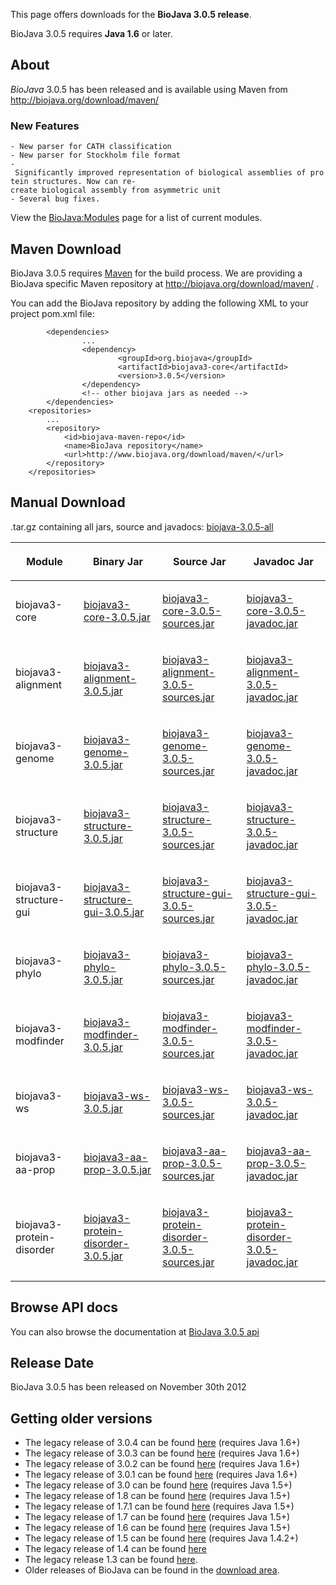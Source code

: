 This page offers downloads for the <b>BioJava 3.0.5 release</b>. 

BioJava 3.0.5 requires <b>Java 1.6</b> or later. 

== About ==
''BioJava'' 3.0.5 has been released and is available using Maven from
[http://biojava.org/download/maven/ http://biojava.org/download/maven/]

===New Features===

 - New parser for CATH classification
 - New parser for Stockholm file format
 - Significantly improved representation of biological assemblies of protein structures. Now can re-create biological assembly from asymmetric unit
 - Several bug fixes.

View the [[BioJava:Modules]] page for a list of current modules.

== Maven Download ==
BioJava 3.0.5 requires [http://maven.apache.org/ Maven] for the build process. We are providing a BioJava specific Maven repository at http://biojava.org/download/maven/ .

You can add the BioJava repository by adding the following XML to your project pom.xml file:
<pre>
        <dependencies>
                ...
                <dependency>
                        <groupId>org.biojava</groupId>
                        <artifactId>biojava3-core</artifactId>
                        <version>3.0.5</version>
                </dependency>
                <!-- other biojava jars as needed -->
        </dependencies>
	<repositories>
		...
		<repository>
			<id>biojava-maven-repo</id>
			<name>BioJava repository</name>
			<url>http://www.biojava.org/download/maven/</url>			
		</repository>
	</repositories>
</pre>

== Manual Download ==

.tar.gz containing all jars, source and javadocs: [http://biojava.org/download/bj3.0.5/biojava-3.0.5-all.tar.gz biojava-3.0.5-all]

{|
|+
! Module
! Binary Jar
! Source Jar
! Javadoc Jar
|-
| biojava3-core 
| [http://biojava.org/download/maven/org/biojava/biojava3-core/3.0.5/biojava3-core-3.0.5.jar biojava3-core-3.0.5.jar] 
| [http://biojava.org/download/maven/org/biojava/biojava3-core/3.0.5/biojava3-core-3.0.5-sources.jar biojava3-core-3.0.5-sources.jar] 
| [http://biojava.org/download/maven/org/biojava/biojava3-core/3.0.5/biojava3-core-3.0.5-javadoc.jar biojava3-core-3.0.5-javadoc.jar]
|-
| biojava3-alignment 
| [http://biojava.org/download/maven/org/biojava/biojava3-alignment/3.0.5/biojava3-alignment-3.0.5.jar biojava3-alignment-3.0.5.jar] 
| [http://biojava.org/download/maven/org/biojava/biojava3-alignment/3.0.5/biojava3-alignment-3.0.5-sources.jar biojava3-alignment-3.0.5-sources.jar] 
| [http://biojava.org/download/maven/org/biojava/biojava3-alignment/3.0.5/biojava3-alignment-3.0.5-javadoc.jar biojava3-alignment-3.0.5-javadoc.jar]
|-
| biojava3-genome 
| [http://biojava.org/download/maven/org/biojava/biojava3-genome/3.0.5/biojava3-genome-3.0.5.jar biojava3-genome-3.0.5.jar] 
| [http://biojava.org/download/maven/org/biojava/biojava3-genome/3.0.5/biojava3-genome-3.0.5-sources.jar biojava3-genome-3.0.5-sources.jar] 
| [http://biojava.org/download/maven/org/biojava/biojava3-genome/3.0.5/biojava3-genome-3.0.5-javadoc.jar biojava3-genome-3.0.5-javadoc.jar]
|-
| biojava3-structure 
| [http://biojava.org/download/maven/org/biojava/biojava3-structure/3.0.5/biojava3-structure-3.0.5.jar biojava3-structure-3.0.5.jar] 
| [http://biojava.org/download/maven/org/biojava/biojava3-structure/3.0.5/biojava3-structure-3.0.5-sources.jar biojava3-structure-3.0.5-sources.jar] 
| [http://biojava.org/download/maven/org/biojava/biojava3-structure/3.0.5/biojava3-structure-3.0.5-javadoc.jar biojava3-structure-3.0.5-javadoc.jar]
|-
| biojava3-structure-gui 
| [http://biojava.org/download/maven/org/biojava/biojava3-structure-gui/3.0.5/biojava3-structure-gui-3.0.5.jar biojava3-structure-gui-3.0.5.jar] 
| [http://biojava.org/download/maven/org/biojava/biojava3-structure-gui/3.0.5/biojava3-structure-gui-3.0.5-sources.jar biojava3-structure-gui-3.0.5-sources.jar] 
| [http://biojava.org/download/maven/org/biojava/biojava3-structure-gui/3.0.5/biojava3-structure-gui-3.0.5-javadoc.jar biojava3-structure-gui-3.0.5-javadoc.jar]
|-
| biojava3-phylo 
| [http://biojava.org/download/maven/org/biojava/biojava3-phylo/3.0.5/biojava3-phylo-3.0.5.jar biojava3-phylo-3.0.5.jar] 
| [http://biojava.org/download/maven/org/biojava/biojava3-phylo/3.0.5/biojava3-phylo-3.0.5-sources.jar biojava3-phylo-3.0.5-sources.jar] 
| [http://biojava.org/download/maven/org/biojava/biojava3-phylo/3.0.5/biojava3-phylo-3.0.5-javadoc.jar biojava3-phylo-3.0.5-javadoc.jar]
|-
| biojava3-modfinder 
| [http://biojava.org/download/maven/org/biojava/biojava3-modfinder/3.0.5/biojava3-modfinder-3.0.5.jar biojava3-modfinder-3.0.5.jar] 
| [http://biojava.org/download/maven/org/biojava/biojava3-modfinder/3.0.5/biojava3-modfinder-3.0.5-sources.jar biojava3-modfinder-3.0.5-sources.jar] 
| [http://biojava.org/download/maven/org/biojava/biojava3-modfinder/3.0.5/biojava3-modfinder-3.0.5-javadoc.jar biojava3-modfinder-3.0.5-javadoc.jar]
|-
| biojava3-ws 
| [http://biojava.org/download/maven/org/biojava/biojava3-ws/3.0.5/biojava3-ws-3.0.5.jar biojava3-ws-3.0.5.jar] 
| [http://biojava.org/download/maven/org/biojava/biojava3-ws/3.0.5/biojava3-ws-3.0.5-sources.jar biojava3-ws-3.0.5-sources.jar] 
| [http://biojava.org/download/maven/org/biojava/biojava3-ws/3.0.5/biojava3-ws-3.0.5-javadoc.jar biojava3-ws-3.0.5-javadoc.jar]
|-
| biojava3-aa-prop 
| [http://biojava.org/download/maven/org/biojava/biojava3-aa-prop/3.0.5/biojava3-aa-prop-3.0.5.jar biojava3-aa-prop-3.0.5.jar] 
| [http://biojava.org/download/maven/org/biojava/biojava3-aa-prop/3.0.5/biojava3-aa-prop3.0.5-sources.jar biojava3-aa-prop-3.0.5-sources.jar] 
| [http://biojava.org/download/maven/org/biojava/biojava3-aa-prop/3.0.5/biojava3-aa-prop-3.0.5-javadoc.jar biojava3-aa-prop-3.0.5-javadoc.jar]
|-
| biojava3-protein-disorder 
| [http://biojava.org/download/maven/org/biojava/biojava3-protein-disorder/3.0.5/biojava3-protein-disorder-3.0.5.jar biojava3-protein-disorder-3.0.5.jar] 
| [http://biojava.org/download/maven/org/biojava/biojava3-protein-disorder/3.0.5/biojava3-protein-disorder-3.0.5-sources.jar biojava3-protein-disorder-3.0.5-sources.jar] 
| [http://biojava.org/download/maven/org/biojava/biojava3-protein-disorder/3.0.5/biojava3-protein-disorder-3.0.5-javadoc.jar biojava3-protein-disorder-3.0.5-javadoc.jar]

|}

== Browse API docs ==
You can also browse the documentation at [http://www.biojava.org/docs/api3.0.5/ BioJava 3.0.5 api]

==Release Date==
BioJava 3.0.5 has been released on November 30th 2012

== Getting older versions ==

* The legacy release of 3.0.4 can be found [[BioJava:Download 3.0.4|here]] (requires Java 1.6+)
* The legacy release of 3.0.3 can be found [[BioJava:Download 3.0.3|here]] (requires Java 1.6+)
* The legacy release of 3.0.2 can be found [[BioJava:Download 3.0.2|here]] (requires Java 1.6+)
* The legacy release of 3.0.1 can be found [[BioJava:Download 3.0.1|here]] (requires Java 1.6+)
* The legacy release of 3.0 can be found [[BioJava:Download 3.0|here]] (requires Java 1.5+)
* The legacy release of 1.8 can be found [[BioJava:Download 1.8|here]] (requires Java 1.5+)
* The legacy release of 1.7.1 can be found [[BioJava:Download 1.7.1|here]] (requires Java 1.5+)
* The legacy release of 1.7 can be found [[BioJava:Download 1.7|here]] (requires Java 1.5+)
* The legacy release of 1.6 can be found [[BioJava:Download 1.6|here]] (requires Java 1.5+)
* The legacy release of 1.5 can be found [[BioJava:Download 1.5|here]] (requires Java 1.4.2+)
* The legacy release of 1.4 can be found [[BioJava:Download 1.4|here]]
* The legacy release 1.3 can be found [[BioJava:Download 1.3|here]].
* Older releases of BioJava can be found in the [http://www.biojava.org/download/ download area].